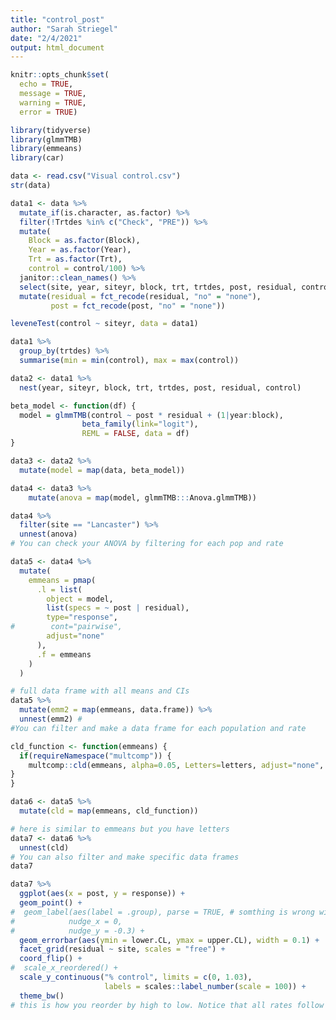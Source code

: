 ```yaml
---
title: "control_post"
author: "Sarah Striegel"
date: "2/4/2021"
output: html_document
---
```


```r
knitr::opts_chunk$set(
  echo = TRUE,
  message = TRUE,
  warning = TRUE,
  error = TRUE)
```


```r
library(tidyverse)
library(glmmTMB)
library(emmeans)
library(car)
```

```r
data <- read.csv("Visual control.csv")
str(data)
```

```r
data1 <- data %>% 
  mutate_if(is.character, as.factor) %>% 
  filter(!Trtdes %in% c("Check", "PRE")) %>% 
  mutate(
    Block = as.factor(Block),
    Year = as.factor(Year),
    Trt = as.factor(Trt),
    control = control/100) %>% 
  janitor::clean_names() %>% 
  select(site, year, siteyr, block, trt, trtdes, post, residual, control) %>% 
  mutate(residual = fct_recode(residual, "no" = "none"),
         post = fct_recode(post, "no" = "none"))
```


```r
leveneTest(control ~ siteyr, data = data1)
```


```r
data1 %>% 
  group_by(trtdes) %>% 
  summarise(min = min(control), max = max(control))
```

```r
data2 <- data1 %>% 
  nest(year, siteyr, block, trt, trtdes, post, residual, control)
```

```r
beta_model <- function(df) {
  model = glmmTMB(control ~ post * residual + (1|year:block), 
                beta_family(link="logit"),
                REML = FALSE, data = df)
}
```


```r
data3 <- data2 %>% 
  mutate(model = map(data, beta_model))
```



```r
data4 <- data3 %>% 
    mutate(anova = map(model, glmmTMB:::Anova.glmmTMB))
```


```r
data4 %>% 
  filter(site == "Lancaster") %>% 
  unnest(anova)
# You can check your ANOVA by filtering for each pop and rate
```


```r
data5 <- data4 %>% 
  mutate(
    emmeans = pmap(
      .l = list(
        object = model, 
        list(specs = ~ post | residual),
        type="response",
#        cont="pairwise", 
        adjust="none"
      ),
      .f = emmeans
    )
  ) 
```



```r
# full data frame with all means and CIs 
data5 %>% 
  mutate(emm2 = map(emmeans, data.frame)) %>% 
  unnest(emm2) #
#You can filter and make a data frame for each population and rate
```


```r
cld_function <- function(emmeans) {
  if(requireNamespace("multcomp")) {
    multcomp::cld(emmeans, alpha=0.05, Letters=letters, adjust="none", reversed = TRUE)
}
}
```


```r
data6 <- data5 %>% 
  mutate(cld = map(emmeans, cld_function))
```


```r
# here is similar to emmeans but you have letters
data7 <- data6 %>% 
  unnest(cld)
# You can also filter and make specific data frames
data7
```



```r
data7 %>% 
  ggplot(aes(x = post, y = response)) +
  geom_point() +
#  geom_label(aes(label = .group), parse = TRUE, # somthing is wrong with geom_text
#            nudge_x = 0,
#            nudge_y = -0.3) +
  geom_errorbar(aes(ymin = lower.CL, ymax = upper.CL), width = 0.1) +
  facet_grid(residual ~ site, scales = "free") +
  coord_flip() +
#  scale_x_reordered() +
  scale_y_continuous("% control", limits = c(0, 1.03),
                     labels = scales::label_number(scale = 100)) +
  theme_bw()
# this is how you reorder by high to low. Notice that all rates follow same pattern.
```
